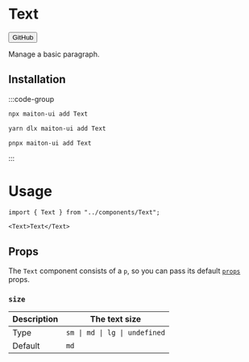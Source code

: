 
# Text

<Button href="https://github.com/builders-garden/maiton-ui/blob/main/components/Text.tsx">GitHub</Button>

Manage a basic paragraph.

## Installation

:::code-group

```bash [npm]
npx maiton-ui add Text
```

```bash [yarn]
yarn dlx maiton-ui add Text
```

```bash [pnpm]
pnpx maiton-ui add Text
```

:::

# Usage

```tsx
import { Text } from "../components/Text";
```

```tsx
<Text>Text</Text>
```

## Props

The `Text` component consists of a `p`, so you can pass its default [`props`](https://developer.mozilla.org/en-US/docs/Web/HTML/Element/p) props.

### `size`

| Description | The text size                 |
| ----------- | ----------------------------- |
| Type        | `sm \| md \| lg \| undefined` |
| Default     | `md`                          |
